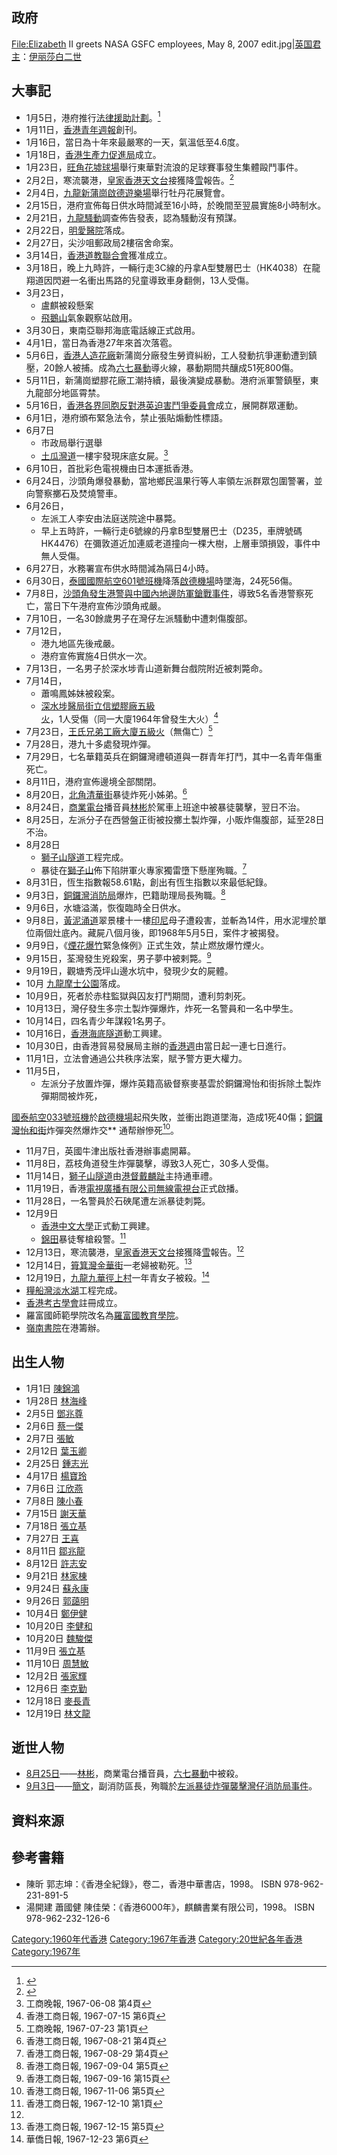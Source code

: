 {{HKYearTOC|1967}}
{{C20YearInTopic|1967年}}
{{香港歷史}}

==政府==
<gallery>
File:Elizabeth II greets NASA GSFC employees, May 8, 2007 edit.jpg|[[英国君主|英国君主]]：[[伊丽莎白二世|伊丽莎白二世]]
<!-- 注释: File:Sir David Crosbie Trench.jpg|[[香港總督|香港總督]]：[[戴麟趾|戴麟趾]] -->
<!-- 注释: File:Sir Michael Gass.jpg|[[香港特別行政區政務司司長|輔政司]]：[[祁濟時|祁濟時]] -->
</gallery>

==大事記==
* 1月5日，港府推行[[法律援助署|法律援助計劃]]。<ref>{{youtube|c0jGEj3uLMw|1月6日，- 當年今日，(港府實施法律援助計劃)}}</ref>
* 1月11日，[[香港青年週報|香港青年週報]]創刊。
* 1月16日，當日為十年來最嚴寒的一天，氣溫低至4.6度。
* 1月18日，[[香港生產力促進局|香港生產力促進局]]成立。
* 1月23日，[[旺角|旺角]][[花墟球場|花墟球場]]舉行東華對流浪的足球賽事發生集體毆鬥事件。
* 2月2日，寒流襲港，[[皇家香港天文台|皇家香港天文台]]接獲降[[雪|雪]]報告。<ref name="appledaily20160123">{{cite web |url=http://hk.apple.nextmedia.com/realtime/news/20160123/54680639 |title=【2D睇】究竟點先會落雪？ |publisher=[[蘋果日報_(香港)|蘋果日報]] |date=2016年1月23日 |accessdate=2016年1月23日 |archive-date=2017年3月26日 |archive-url=https://web.archive.org/web/20170326111733/http://hk.apple.nextmedia.com/realtime/news/20160123/54680639 |dead-url=no }}{{zh-hant}}</ref>
* 2月4日，[[九龍|九龍]][[新蒲崗|新蒲崗]][[啟德遊樂場|啟德遊樂場]]舉行牡丹花展覽會。
* 2月15日，港府宣佈每日供水時間減至16小時，於晚間至翌晨實施8小時制水。
* 2月21日，[[九龍騷動|九龍騷動]]調查佈告發表，認為騷動沒有預謀。
* 2月22日，[[明愛醫院|明愛醫院]]落成。
* 2月27日，尖沙咀郵政局2樓宿舍命案。
* 3月14日，[[香港道教聯合會|香港道教聯合會]]獲准成立。
* 3月18日，晚上九時許，一輛行走3C線的丹拿A型雙層巴士（HK4038）在龍翔道因閃避一名衝出馬路的兒童導致車身翻側，13人受傷。
* 3月23日，
**盧麒被殺懸案
**[[飛鵝山|飛鵝山]]氣象觀察站啟用。
* 3月30日，東南亞聯邦海底電話線正式啟用。
* 4月1日，當日為香港27年來首次落雹。
* 5月6日，[[香港人造花廠|香港人造花廠]]新蒲崗分廠發生勞資糾紛，工人發動抗爭運動遭到鎮壓，20餘人被捕。成為[[六七暴動|六七暴動]]導火線，暴動期間共釀成51死800傷。
* 5月11日，新蒲崗塑膠花廠工潮持續，最後演變成暴動。港府派軍警鎮壓，東九龍部分地區霄禁。
* 5月16日，[[香港各界同胞反對港英迫害鬥爭委員會|香港各界同胞反對港英迫害鬥爭委員會]]成立，展開群眾運動。
* 6月1日，港府頒布緊急法令，禁止張貼煽動性標語。
* 6月7日
** 市政局舉行選舉
** [[土瓜灣道|土瓜灣道]]一樓宇發現床底女屍。<REF>工商晚報, 1967-06-08 第4頁</REF>
* 6月10日，首批彩色電視機由日本運抵香港。
* 6月24日，沙頭角爆發暴動，當地鄉民溫果行等人率領左派群眾包圍警署，並向警察擲石及焚燒警車。
* 6月26日，
** 左派工人李安由法庭送院途中暴斃。
** 早上五時許，一輛行走6號線的丹拿B型雙層巴士（D235，車牌號碼HK4476）在彌敦道近加連威老道撞向一棵大樹，上層車頭損毀，事件中無人受傷。
* 6月27日，水務署宣布供水時間減為隔日4小時。
* 6月30日，[[泰國國際航空601號班機|泰國國際航空601號班機]]降落[[啟德機場|啟德機場]]時墜海，24死56傷。
* 7月8日，[[沙頭角槍戰|沙頭角發生港警與中國內地邊防軍鎗戰事件]]，導致5名香港警察死亡，當日下午港府宣佈沙頭角戒嚴。
* 7月10日，一名30餘歲男子在灣仔左派騷動中遭刺傷腹部。
* 7月12日，
** 港九地區先後戒嚴。
** 港府宣佈實施4日供水一次。
* 7月13日，一名男子於深水埗青山道新舞台戲院附近被刺斃命。
* 7月14日，
** 蕭鳴鳳姊妹被殺案。
** [[深水埗|深水埗]][[醫局街|醫局街]][[立信塑膠廠五級火|立信塑膠廠五級火]]，1人受傷（同一大廈1964年曾發生大火）<REF>香港工商日報, 1967-07-15 第6頁</REF>
* 7月23日，[[王氏兄弟工廠大廈五級火|王氏兄弟工廠大廈五級火]]（無傷亡）<REF>工商晚報, 1967-07-23 第1頁</REF>
* 7月28日，港九十多處發現炸彈。
* 7月29日，七名華籍英兵在銅鑼灣禮頓道與一群青年打鬥，其中一名青年傷重死亡。
* 8月11日，港府宣佈邊境全部關閉。
* 8月20日，[[北角|北角]][[清華街_(香港)|清華街]]暴徒炸死小姊弟。<REF>香港工商日報, 1967-08-21 第4頁</REF>
* 8月24日，[[商業電台|商業電台]]播音員[[林彬_(播音员)|林彬]]於駕車上班途中被暴徒襲擊，翌日不治。
* 8月25日，左派分子在西營盤正街被投擲土製炸彈，小販炸傷腹部，延至28日不治。
* 8月28日
** [[獅子山隧道|獅子山隧道]]工程完成。
** 暴徒在[[獅子山_(香港)|獅子山]]佈下陷阱軍火專家獨雷墮下懸崖殉職。<REF>香港工商日報, 1967-08-29 第4頁</REF>
* 8月31日，恆生指數報58.61點，創出有恆生指數以來最低紀錄。
* 9月3日，[[銅鑼灣消防局|銅鑼灣消防局]]爆炸，巴籍助理局長殉職。<REF>香港工商日報, 1967-09-04 第5頁</REF>
* 9月6日，水塘溢滿，恢復臨時全日供水。
* 9月8日，[[黃泥涌道|黃泥涌道]]翠景樓十一樓[[印尼|印尼]]母子遭殺害，並斬為14件，用水泥埋於單位兩個灶底內。藏屍八個月後，即1968年5月5日，案件才被揭發。
* 9月9日，《[[煙花|煙花]][[爆竹|爆竹]]緊急條例》正式生效，禁止燃放爆竹煙火。
* 9月15日，荃灣發生兇殺案，男子夢中被剌斃。<REF>香港工商日報, 1967-09-16 第15頁</REF>
* 9月19日，觀塘秀茂坪山邊水坑中，發現少女的屍體。
* 10月 [[九龍|九龍]][[摩士公園|摩士公園]]落成。
* 10月9日，死者於赤柱監獄與囚友打鬥期間，遭利剪刺死。
* 10月13日，灣仔發生多宗土製炸彈爆炸，炸死一名警員和一名中學生。
* 10月14日，四名青少年謀殺1名男子。
* 10月16日，[[香港海底隧道|香港海底隧道]]動工興建。
* 10月30日，由香港貿易發展局主辦的[[香港週|香港週]]由當日起一連七日進行。
* 11月1日，立法會通過公共秩序法案，賦予警方更大權力。
* 11月5日，
** 左派分子放置炸彈，爆炸英籍高級督察麥基雲於銅鑼灣怡和街拆除土製炸彈期間被炸死，
[[國泰航空033號班機|國泰航空033號班機]]於[[啟德機場|啟德機場]]起飛失敗，並衝出跑道墜海，造成1死40傷；[[銅鑼灣|銅鑼灣]][[怡和街|怡和街]]炸彈突然爆炸交** 通帮辦慘死<REF>香港工商日報, 1967-11-06 第5頁</REF>。
* 11月7日，英國牛津出版社香港辦事處開幕。
* 11月8日，荔枝角道發生炸彈襲擊，導致3人死亡，30多人受傷。
* 11月14日，[[獅子山隧道|獅子山隧道]]由[[港督|港督]][[戴麟趾|戴麟趾]]主持通車禮。
* 11月19日，香港[[電視廣播有限公司|電視廣播有限公司]][[無線電視台|無線電視台]]正式啟播。
* 11月28日，一名警員於石硤尾遭左派暴徒刺斃。
* 12月9日
** [[香港中文大學|香港中文大學]]正式動工興建。
** [[錦田|錦田]]暴徒奪槍殺警。<REF>香港工商日報, 1967-12-10 第1頁</REF>
* 12月13日，寒流襲港，[[皇家香港天文台|皇家香港天文台]]接獲降[[雪|雪]]報告。<ref name="appledaily20160123"/>
* 12月14日，[[筲箕灣|筲箕灣]][[金華街|金華街]]一老婦被勒死。<REF>香港工商日報, 1967-12-15 第5頁</REF>
* 12月19日，[[九龍|九龍]][[九華徑上村|九華徑上村]]一年青女子被殺。<REF>華僑日報, 1967-12-23 第6頁</REF>
* [[糧船灣淡水湖|糧船灣淡水湖]]工程完成。
* [[香港考古學會|香港考古學會]]註冊成立。
* 羅富國師範學院改名為[[羅富國教育學院|羅富國教育學院]]。
* [[嶺南大學_(香港)|嶺南書院]]在港籌辦。

==出生人物==
* 1月1日 [[陳錦鴻|陳錦鴻]]
* 1月28日 [[林海峰_(香港)|林海峰]]
* 2月5日 [[鄧兆尊|鄧兆尊]]
* 2月6日 [[蔡一傑|蔡一傑]]
* 2月7日 [[張敏|張敏]]
* 2月12日 [[葉玉卿|葉玉卿]]
* 2月25日 [[鍾志光|鍾志光]]
* 4月17日 [[楊寶玲|楊寶玲]]
* 7月6日 [[江欣燕|江欣燕]]
* 7月8日 [[陳小春|陳小春]]
* 7月15日 [[謝天華|謝天華]]
* 7月18日 [[張立基|張立基]]
* 7月27日 [[王喜|王喜]]
* 8月11日 [[鄒兆龍|鄒兆龍]]
* 8月12日 [[許志安|許志安]]
* 9月21日 [[林家棟|林家棟]]
* 9月24日 [[蘇永康|蘇永康]]
* 9月26日 [[郭藹明|郭藹明]]
* 10月4日 [[鄭伊健|鄭伊健]]
* 10月20日 [[李健和|李健和]]
* 10月20日 [[魏駿傑|魏駿傑]]
* 11月9日 [[張立基|張立基]]
* 11月10日 [[周慧敏|周慧敏]]
* 12月2日 [[張家輝|張家輝]]
* 12月6日 [[李克勤|李克勤]]
* 12月18日 [[麥長青|麥長青]]
* 12月19日 [[林文龍|林文龍]]

==逝世人物==
*[[8月25日|8月25日]]——[[林彬_(播音员)|林彬]]，商業電台播音員，[[六七暴動|六七暴動]]中被殺。
*[[9月3日|9月3日]]——[[簡文|簡文]]，副消防區長，殉職於[[左派暴徒炸彈襲擊灣仔消防局事件|左派暴徒炸彈襲擊灣仔消防局事件]]。

==資料來源==
{{reflist}}

==參考書籍==
* 陳昕 郭志坤：《香港全紀錄》，卷二，香港中華書店，1998。 ISBN 978-962-231-891-5 
* 湯開建 蕭國健 陳佳榮：《香港6000年》，麒麟書業有限公司，1998。 ISBN 978-962-232-126-6

{{Wikisource|:en:Hong Kong Report for the Year 1967}}

[[Category:1960年代香港|Category:1960年代香港]]
[[Category:1967年香港|Category:1967年香港]]
[[Category:20世紀各年香港|Category:20世紀各年香港]]
[[Category:1967年|Category:1967年]]